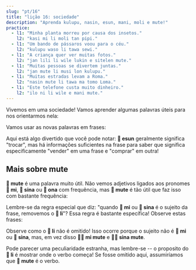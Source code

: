 ```yaml
---
slug: "pt/16"
title: "lição 16: sociedade"
description: "Aprenda kulupu, nasin, esun, mani, moli e mute!"
practice:
  - l1: "Minha planta morreu por causa dos insetos."
    l2: "kasi mi li moli tan pipi."
  - l1: "Um bando de pássaros voou para o céu."
    l2: "kulupu waso li tawa sewi."
  - l1: "A criança quer ver muitas fotos."
    l2: "jan lili li wile lukin e sitelen mute."
  - l1: "Muitas pessoas se divertem juntas."
    l2: "jan mute li musi lon kulupu."
  - l1: "Muitas estradas levam a Roma."
    l2: "nasin mute li tawa ma tomo Loma."
  - l1: "Este telefone custa muito dinheiro."
    l2: "ilo ni li wile e mani mute."
---
```



Vivemos em uma sociedade! Vamos aprender algumas palavras úteis para nos orientarmos nela:

<List>
  <Word sl="kulupu" m="comunidade, equipe, grupo" />
  <Word sl="nasin" m="maneira, método, tradição, caminho" />
  <Word sl="esun" m="trocar, negociar; comercializar, comprar" />
  <Word sl="mani" m="dinheiro, coisa valiosa" />
  <Word sl="moli" m="morto; matar" />
  <Word sl="mute" m="muito(s)" />
</List>

Vamos usar as novas palavras em frases:

<List>
  <Sentence sl="nasin mute li lon." m="Existem muitas tradições." />
  <Sentence sl="jan li pali lon kulupu." m="Pessoas trabalham em equipes." />
  <Sentence sl="len pona li wile e mani mute." m="Roupas boas custam muito dinheiro." />
  <Sentence sl="jan mute li moli tan utala suli." m="Muitas pessoas morreram por causa da guerra."/>
  <Sentence sl="mi wile esun e soweli mi." m="Gostaria de vender minha vaca." />
  <Sentence sl="mi wile ala esun e soweli sina." m="Não quero comprar sua vaca." />
</List>

Aqui está algo divertido que você pode notar: **󱤋 esun** geralmente significa "trocar", mas há informações suficientes na frase para saber que significa especificamente "vender" em uma frase e "comprar" em outra!

## Mais sobre mute

**󱤼 mute** é uma palavra muito útil. Não vemos adjetivos ligados aos pronomes **󱤴 mi**, **󱥞 sina** ou **󱥆 ona** com frequência, mas **󱤼 mute** é tão útil que faz isso com bastante frequência:

<List>
  <Word sl="mi mute" m="nós, muitos de nós" />
  <Sentence sl="kulupu pali li jo e mi mute." m="O sindicato inclui muitos de nós." />
  <Word sl="sina mute" m="vocês, pessoal" />
  <Sentence sl="ona li ken sitelen e sina mute." m="Eles podem tirar uma foto de vocês." />
</List>

Lembre-se da regra especial que diz: "quando **󱤴 mi** ou **󱥞 sina** é o sujeito da frase, removemos o **󱤧 li**"?
Essa regra é bastante específica! Observe estas frases:

<List>
  <Sentence sl="mi mute li kalama musi." m="Nós tocamos música juntos." />
  <Sentence sl="sina mute li sona e ni." m="Muitos de vocês sabem disso." />
</List>

Observe como o **󱤧 li** não é omitido! Isso ocorre porque o sujeito não é **󱤴 mi** ou **󱥞 sina**, mas, em vez disso **󱤴󱤼 mi mute** e **󱥞󱤼 sina mute**.

Pode parecer uma peculiaridade estranha, mas lembre-se -- o proposito do **󱤧 li** é mostrar onde o verbo começa! Se fosse omitido aqui, assumiríamos que **󱤼 mute** é o verbo.

<Practice exercises={frontmatter.practice} client:load />
